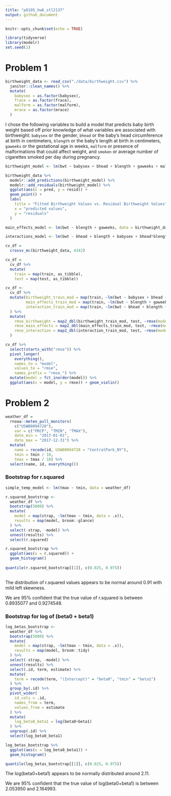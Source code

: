 ```yaml
---
title: "p8105_hw6_stl2137"
output: github_document
---
```


```r
knitr::opts_chunk$set(echo = TRUE)

library(tidyverse)
library(modelr)
set.seed(1)
```

# Problem 1

```r
birthweight_data <- read_csv("./data/birthweight.csv") %>% 
  janitor::clean_names() %>% 
  mutate(
    babysex = as.factor(babysex),
    frace = as.factor(frace),
    malform = as.factor(malform),
    mrace = as.factor(mrace)
  )
```

I chose the following variables to build a model that predicts baby birth weight based off prior knowledge of what variables are associated with birthweight: `babysex` or the gender, `bhead` or the baby’s head circumference at birth in centimeters, `blength` or the baby’s length at birth in centimeters, `gaweeks` or the gestational age in weeks, `malform` or presence of malformations that could affect weight, and `smoken` or average number of cigarettes smoked per day during pregnancy.

```r
birthweight_model <- lm(bwt ~ babysex + bhead + blength + gaweeks + malform + smoken, data = birthweight_data)

birthweight_data %>% 
  modelr::add_predictions(birthweight_model) %>% 
  modelr::add_residuals(birthweight_model) %>% 
  ggplot(aes(x = pred, y = resid)) + 
  geom_point() +
  labs(
    title = "Fitted Birthweight Values vs. Residual Birthweight Values",
    x = "predicted values",
    y = "residuals"
  )
```

```r
main_effects_model <- lm(bwt ~ blength + gaweeks, data = birthweight_data)

interactions_model <- lm(bwt ~ bhead + blength + babysex + bhead*blength + bhead *babysex + blength*babysex + bhead*blength*babysex, data = birthweight_data)
```

```r
cv_df = 
  crossv_mc(birthweight_data, 4342) 

cv_df =
  cv_df %>% 
  mutate(
    train = map(train, as_tibble),
    test = map(test, as_tibble))

cv_df <- 
  cv_df %>% 
  mutate(birthweight_train_mod = map(train, ~lm(bwt ~ babysex + bhead + blength + gaweeks + malform + smoken, data = .x)), 
         main_effects_train_mod = map(train, ~lm(bwt ~ blength + gaweeks, data = .x)),
         interaction_train_mod = map(train, ~lm(bwt ~ bhead + blength + babysex + bhead*blength + bhead *babysex + blength*babysex + bhead*blength*babysex, data = .x))
  ) %>% 
  mutate(
    rmse_birthweight = map2_dbl(birthweight_train_mod, test, ~rmse(model = .x, data = .y)),
    rmse_main_effects = map2_dbl(main_effects_train_mod, test, ~rmse(model = .x, data = .y)),
    rmse_interaction = map2_dbl(interaction_train_mod, test, ~rmse(model = .x, data = .y))
  )

cv_df %>% 
  select(starts_with("rmse")) %>% 
  pivot_longer(
    everything(),
    names_to = "model", 
    values_to = "rmse",
    names_prefix = "rmse_") %>% 
  mutate(model = fct_inorder(model)) %>% 
  ggplot(aes(x = model, y = rmse)) + geom_violin()
```


# Problem 2

```r
weather_df = 
  rnoaa::meteo_pull_monitors(
    c("USW00094728"),
    var = c("PRCP", "TMIN", "TMAX"), 
    date_min = "2017-01-01",
    date_max = "2017-12-31") %>%
  mutate(
    name = recode(id, USW00094728 = "CentralPark_NY"),
    tmin = tmin / 10,
    tmax = tmax / 10) %>%
  select(name, id, everything())
```

### Bootstrap for r.squared

```r
simple_temp_model <- lm(tmax ~ tmin, data = weather_df) 

r.squared_bootstrap <-
  weather_df %>%
  bootstrap(5000) %>% 
  mutate(
    model = map(strap, ~lm(tmax ~ tmin, data = .x)),
    results = map(model, broom::glance)
  ) %>% 
  select(-strap, -model) %>% 
  unnest(results) %>% 
  select(r.squared) 

r.squared_bootstrap %>% 
  ggplot(aes(x = r.squared)) + 
  geom_histogram()
 
quantile(r.squared_bootstrap[[1]], c(0.025, 0.975))
 
```
The distribution of r.squared values appears to be normal around 0.91 with mild left skewness. 

We are 95% confident that the true value of r.squared is between 0.8935077 and 0.9274548.


### Bootstrap for log of (beta0 + beta1)

```r
log_betas_bootstrap <-
  weather_df %>%
  bootstrap(5000) %>% 
  mutate(
    model = map(strap, ~lm(tmax ~ tmin, data = .x)),
    results = map(model, broom::tidy)
  ) %>% 
  select(-strap, -model) %>% 
  unnest(results) %>% 
  select(.id, term, estimate) %>% 
  mutate(
    term = recode(term, "(Intercept)" = "beta0", "tmin" = "beta1")
  ) %>% 
  group_by(.id) %>% 
  pivot_wider(
    id_cols = .id,
    names_from = term,
    values_from = estimate
  ) %>% 
  mutate(
    log_beta0_beta1 = log(beta0+beta1)
  ) %>% 
  ungroup(.id) %>% 
  select(log_beta0_beta1)

log_betas_bootstrap %>% 
  ggplot(aes(x = log_beta0_beta1)) +
  geom_histogram()

quantile(log_betas_bootstrap[[1]], c(0.025, 0.975))
```

The log(beta0+beta1) appears to be normally distributed around 2.11.

We are 95% confident that the true value of log(beta0+beta1) is between 2.053950 and 2.164993.
